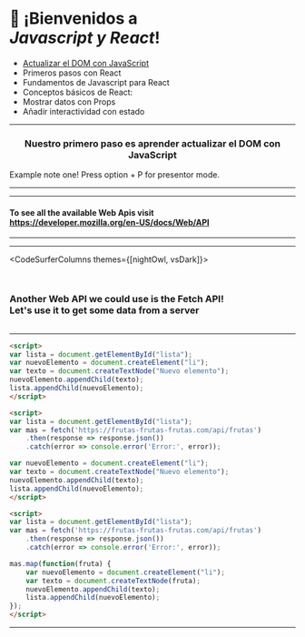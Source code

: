 

<Head>
	<title>Aprender React</title>
  <meta name="twitter:title" content="Aprender React" />
  <meta name="twitter:description" content="Primeros pasos con React y Javascript" />
	<link rel="shortcut icon" type="image/svg+xml" href="https://cdn.worldvectorlogo.com/logos/react-1.svg" />
</Head>

<h1 className={css`text-align: center`}>
	👋 ¡Bienvenidos a <br/> <i>Javascript y React</i>!
</h1>

<ul>
	<li>
		<a href="/1">
			Actualizar el DOM con JavaScript
		</a>
	</li>
	<li>
		Primeros pasos con React
	</li>
	<li>
		Fundamentos de Javascript para React
	</li>
	<li>
		Conceptos básicos de React:
	</li>
	<li>
		Mostrar datos con Props
	</li>
	<li>
		Añadir interactividad con estado
	</li>
</ul>

---

<h3 style="text-align: center;">
  Nuestro primero paso es aprender actualizar el DOM con JavaScript
</h3>

<Notes>
	Example note one! Press option + P for presentor mode.
</Notes>

---

<!-- LECCIÓN UNO: -->

<LessonOnePartOne />

---

#### To see all the available Web Apis visit <br/> https://developer.mozilla.org/en-US/docs/Web/API

---

<LessonOnePartTwo />

---

<CodeSurferColumns themes={[nightOwl, vsDark]}>

<Step>

<ListOne />

```html file="./barajas/actualizar-dom/html-plain.html"
```

</Step>

<Step>

<ListTwo />

```html file="./barajas/actualizar-dom/html-plain.html" 19:25
```

</Step>

<Step>

### Another Web API we could use is the Fetch API! <br/> Let's use it to get some data from a server

```html file="./barajas/actualizar-dom/html-plain.html" 19:25
```

</Step>

</CodeSurferColumns>

---

<CodeSurfer theme={nightOwl}>

```html
<script>
var lista = document.getElementById("lista");
var nuevoElemento = document.createElement("li");
var texto = document.createTextNode("Nuevo elemento");
nuevoElemento.appendChild(texto);
lista.appendChild(nuevoElemento);
</script>
```

```html
<script>
var lista = document.getElementById("lista");
var mas = fetch('https://frutas-frutas-frutas.com/api/frutas')
	.then(response => response.json())
	.catch(error => console.error('Error:', error));

var nuevoElemento = document.createElement("li");
var texto = document.createTextNode("Nuevo elemento");
nuevoElemento.appendChild(texto);
lista.appendChild(nuevoElemento);
</script>
```

```html
<script>
var lista = document.getElementById("lista");
var mas = fetch('https://frutas-frutas-frutas.com/api/frutas')
	.then(response => response.json())
	.catch(error => console.error('Error:', error));

mas.map(function(fruta) {
	var nuevoElemento = document.createElement("li");
	var texto = document.createTextNode(fruta);
	nuevoElemento.appendChild(texto);
	lista.appendChild(nuevoElemento);
});
</script>
```

</CodeSurfer>

---
